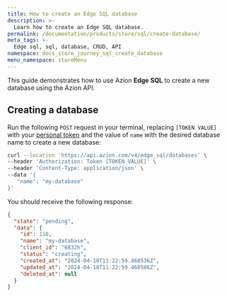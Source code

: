 ```yaml
---
title: How to create an Edge SQL database
description: >-
  Learn how to create an Edge SQL database.
permalink: /documentation/products/store/sql/create-database/
meta_tags: >-
  Edge sql, sql, database, CRUD, API
namespace: docs_store_journey_sql_create_database
menu_namespace: storeMenu
---
```


This guide demonstrates how to use Azion **Edge SQL** to create a new database using the Azion API.

## Creating a database

Run the following `POST` request in your terminal, replacing `[TOKEN VALUE]` with your [personal token](/en/documentation/products/guides/personal-tokens/) and the value of `name` with the desired database name to create a new database:

```bash
curl --location 'https://api.azion.com/v4/edge_sql/databases' \
--header 'Authorization: Token [TOKEN VALUE]' \
--header 'Content-Type: application/json' \
--data '{
   "name": "my-database"
}'
```

You should receive the following response:

```json
{
  "state": "pending",
  "data": {
    "id": 118,
    "name": "my-database",
    "client_id": "6832h",
    "status": "creating",
    "created_at": "2024-04-18T11:22:59.468536Z",
    "updated_at": "2024-04-18T11:22:59.468586Z",
    "deleted_at": null
  }
}
```

